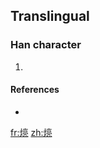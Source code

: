 ==Translingual==

===Han character===
{{Han char|rn=86|rad=火|as=09|sn=13|four=|canj=火卜口弓 (FYRN), 火卜口山 (FYRU)}}

# {{defn|Han|sort=火09}}

====References====
* {{Han ref|kx=0678.161|hdz=80029.070|uh=7177|ud=29047}}

[[fr:煷]]
[[zh:煷]]